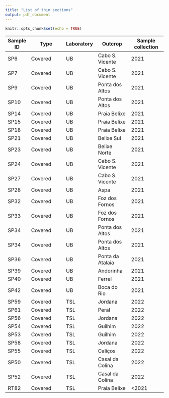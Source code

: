 ```yaml
---
title: "List of thin sections"
output: pdf_document
---
```


```r
knitr::opts_chunk$set(echo = TRUE)
```



| Sample ID | Type               | Laboratory | Outcrop          | Sample collection |
| --------- | ------------------ | ---------- | ---------------- | ----------------- |
| SP6       | Covered            | UB         | Cabo S. Vicente  | 2021              |
| SP7       | Covered            | UB         | Cabo S. Vicente  | 2021              |
| SP9       | Covered            | UB         | Ponta dos Altos  | 2021              |
| SP10      | Covered            | UB         | Ponta dos Altos  | 2021              |
| SP14      | Covered            | UB         | Praia Belixe     | 2021              |
| SP15      | Covered            | UB         | Praia Belixe     | 2021              |
| SP18      | Covered            | UB         | Praia Belixe     | 2021              |
| SP21      | Covered            | UB         | Belixe Sul       | 2021              |
| SP23      | Covered            | UB         | Belixe Norte     | 2021              |
| SP24      | Covered            | UB         | Cabo S. Vicente  | 2021              |
| SP27      | Covered            | UB         | Cabo S. Vicente  | 2021              |
| SP28      | Covered            | UB         | Aspa             | 2021              |
| SP32      | Covered            | UB         | Foz dos Fornos   | 2021              |
| SP33      | Covered            | UB         | Foz dos Fornos   | 2021              |
| SP34      | Covered            | UB         | Ponta dos Altos  | 2021              |
| SP34      | Covered            | UB         | Ponta dos Altos  | 2021              |
| SP36      | Covered            | UB         | Ponta da Atalaia | 2021              |
| SP39      | Covered            | UB         | Andorinha        | 2021              |
| SP40      | Covered            | UB         | Ferrel           | 2021              |
| SP42      | Covered            | UB         | Boca do Rio      | 2021              |
| SP59      | Covered            | TSL        | Jordana          | 2022              |
| SP61      | Covered            | TSL        | Peral            | 2022              |
| SP56      | Covered            | TSL        | Jordana          | 2022              |
| SP54      | Covered            | TSL        | Guilhim          | 2022              |
| SP53      | Covered            | TSL        | Guilhim          | 2022              |
| SP58      | Covered            | TSL        | Jordana          | 2022              |
| SP55      | Covered            | TSL        | Caliços          | 2022              |
| SP50      | Covered            | TSL        | Casal da Colina  | 2022              |
| SP52      | Covered            | TSL        | Casal da Colina  | 2022              |
| RT82      | Covered            | TSL        | Praia Belixe     | <2021             |


